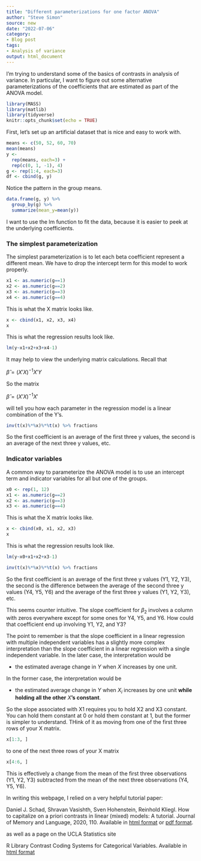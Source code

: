 ```yaml
---
title: "Different parameterizations for one factor ANOVA"
author: "Steve Simon"
source: new
date: "2022-07-06"
category: 
- Blog post
tags:
- Analysis of variance
output: html_document
---
```


I'm trying to understand some of the basics of contrasts in analysis of variance. In particular, I want to figure out some alternative parameterizations of the coefficients that are estimated as part of the ANOVA model.

```r
library(MASS)
library(matlib)
library(tidyverse)
knitr::opts_chunk$set(echo = TRUE)
```

First, let's set up an artificial dataset that is nice and easy to work with.

```r
means <- c(50, 52, 60, 70)
mean(means)
y <- 
  rep(means, each=3) +
  rep(c(0, 1, -1), 4)
g <- rep(1:4, each=3)
df <- cbind(g, y)
```

Notice the pattern in the group means.

```r
data.frame(g, y) %>%
  group_by(g) %>%
  summarize(mean_y=mean(y))
```

I want to use the lm function to fit the data, because it is easier to peek at the underlying coefficients.

### The simplest parameterization

The simplest parameterization is to let each beta coefficient represent a different mean. We have to drop the intercept term for this model to work properly.

```r
x1 <- as.numeric(g==1)
x2 <- as.numeric(g==2)
x3 <- as.numeric(g==3)
x4 <- as.numeric(g==4)
```

This is what the X matrix looks like.

```r
x <- cbind(x1, x2, x3, x4) 
x
```

This is what the regression results look like.

```r
lm(y~x1+x2+x3+x4-1)
```

It may help to view the underlying matrix calculations. Recall that

$\hat{\beta}=(X'X)^{-1}X'Y$

So the matrix

$\hat{\beta}=(X'X)^{-1}X'$

will tell you how each parameter in the regression model is a linear combination of the Y's.

```r
inv(t(x)%*%x)%*%t(x) %>% fractions
```

So the first coefficient is an average of the first three y values, the second is an average of the next three y values, etc.

### Indicator variables

A common way to parameterize the ANOVA model is to use an intercept term and indicator variables for all but one of the groups.

```r
x0 <- rep(1, 12)
x1 <- as.numeric(g==2)
x2 <- as.numeric(g==3)
x3 <- as.numeric(g==4)

```

This is what the X matrix looks like.

```r
x <- cbind(x0, x1, x2, x3) 
x
```

This is what the regression results look like.

```r
lm(y~x0+x1+x2+x3-1)
```

```r
inv(t(x)%*%x)%*%t(x) %>% fractions
```

So the first coefficient is an average of the first three y values (Y1, Y2, Y3), the second is the difference between the average of the second three y values (Y4, Y5, Y6) and the average of the first three y values (Y1, Y2, Y3), etc.

This seems counter intuitive. The slope coefficient for $\beta_2$ involves a column with zeros everywhere except for some ones for Y4, Y5, and Y6. How could that coefficient end up involving Y1, Y2, and Y3?

The point to remember is that the slope coefficient in a linear regression with multiple independent variables has a slightly more complex interpretation than the slope coefficient in a linear regression with a single independent variable. In the later case, the interpretation would be

+ the estimated average change in $Y$ when $X$ increases by one unit.

In the former case, the interpretation would be

+ the estimated average change in $Y$ when $X_i$ increases by one unit **while holding all the other** $X$**'s constant**.
  
So the slope associated with X1 requires you to hold X2 and X3 constant. You can hold them constant at 0 or hold them constant at 1, but the former is simpler to understand. THink of it as moving from one of the first three rows of your X matrix.

```r
x[1:3, ]
```

to one of the next three rows of your X matrix

```r
x[4:6, ]
```

This is effectively a change from the mean of the first three observations (Y1, Y2, Y3) subtracted from the mean of the next three observations (Y4, Y5, Y6).

In writing this webpage, I relied on a very helpful tutorial paper:

Daniel J. Schad, Shravan Vasishth, Sven Hohenstein, Reinhold Kliegl. How to capitalize on a priori contrasts in linear (mixed) models: A tutorial. Journal of Memory and Language, 2020, 110. Available in [html format][sch1] or [pdf format][sch2].

as well as a page on the UCLA Statistics site

R Library Contrast Coding Systems for Categorical Variables. Available in [html format][ucla1]

[ucla1]: https://stats.oarc.ucla.edu/r/library/r-library-contrast-coding-systems-for-categorical-variables/

[sch1]: https://doi.org/10.1016/j.jml.2019.104038
[sch2]: https://www.sciencedirect.com/science/article/pii/S0749596X19300695/pdfft?md5=05f53f6c3386f0e0c6ae203178b33e33&pid=1-s2.0-S0749596X19300695-main.pdf